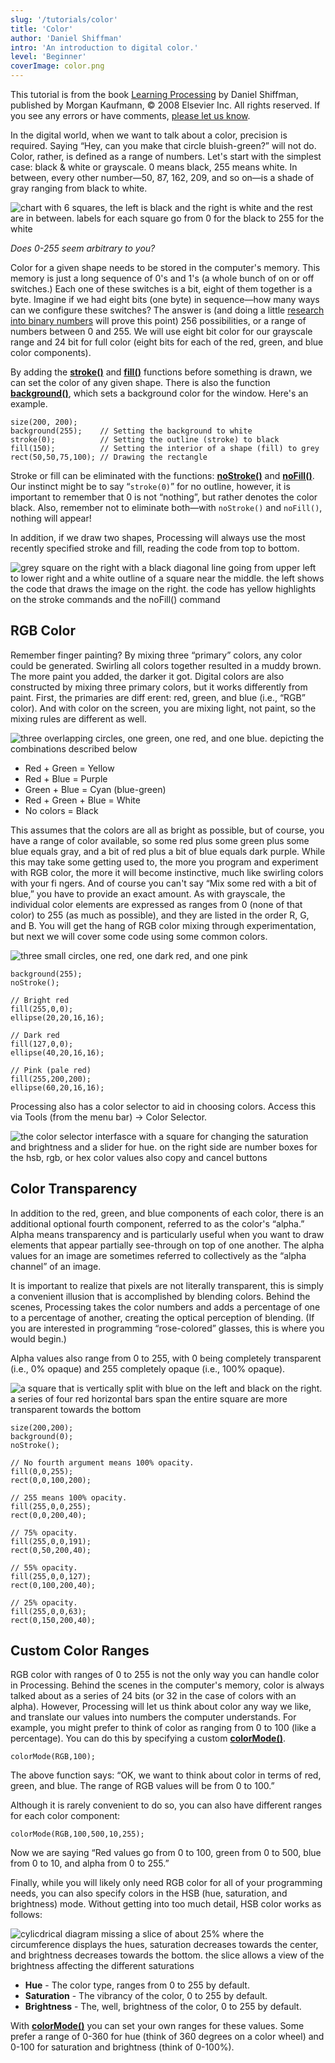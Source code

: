 ```yaml
---
slug: '/tutorials/color'
title: 'Color'
author: 'Daniel Shiffman'
intro: 'An introduction to digital color.'
level: 'Beginner'
coverImage: color.png
---
```


<Note>

This tutorial is from the book [Learning Processing](https://processing.org/books/#shiffman) by Daniel Shiffman, published by Morgan Kaufmann, © 2008 Elsevier Inc. All rights reserved. If you see any errors or have comments, [please let us know](https://github.com/processing/processing-website/issues?q=is%3Aopen).

</Note>

In the digital world, when we want to talk about a color, precision is required. Saying &ldquo;Hey, can you make that circle bluish-green?&rdquo; will not do. Color, rather, is defined as a range of numbers. Let's start with the simplest case: black & white or grayscale. 0 means black, 255 means white. In between, every other number&mdash;50, 87, 162, 209, and so on&mdash;is a shade of gray ranging from black to white.

<FixedImage center width={650}>

![chart with 6 squares, the left is black and the right is white and the rest are in between. labels for each square go from 0 for the black to 255 for the white](./grayscale.svg)

</FixedImage>

<HighlightBlock>

_Does 0-255 seem arbitrary to you?_

Color for a given shape needs to be stored in the computer's memory. This memory is just a long sequence of 0's and 1's (a whole bunch of on or off switches.) Each one of these switches is a bit, eight of them together is a byte. Imagine if we had eight bits (one byte) in sequence&mdash;how many ways can we configure these switches? The answer is (and doing a little [research into binary numbers](http://en.wikipedia.org/wiki/Binary_number) will prove this point) 256 possibilities, or a range of numbers between 0 and 255. We will use eight bit color for our grayscale range and 24 bit for full color (eight bits for each of the red, green, and blue color components).

</HighlightBlock>

By adding the [**stroke()**](http://processing.org/reference/stroke_.html) and [**fill()**](http://processing.org/reference/fill_.html) functions before something is drawn, we can set the color of any given shape. There is also the function [**background()**](http://processing.org/reference/background_.html), which sets a background color for the window. Here's an example.

```
size(200, 200);
background(255);    // Setting the background to white
stroke(0);          // Setting the outline (stroke) to black
fill(150);          // Setting the interior of a shape (fill) to grey
rect(50,50,75,100); // Drawing the rectangle
```

Stroke or fill can be eliminated with the functions: [**noStroke()**](http://processing.org/reference/noStroke_.html) and [**noFill()**](http://processing.org/reference/noFill_.html). Our instinct might be to say &ldquo;`stroke(0)`&rdquo; for no outline, however, it is important to remember that 0 is not &ldquo;nothing&rdquo;, but rather denotes the color black. Also, remember not to eliminate both&mdash;with `noStroke()` and `noFill()`, nothing will appear!

In addition, if we draw two shapes, Processing will always use the most recently specified stroke and fill, reading the code from top to bottom.

<FixedImage center width={650}>

![grey square on the right with a black diagonal line going from upper left to lower right and a white outline of a square near the middle. the left shows the code that draws the image on the right. the code has yellow highlights on the stroke commands and the noFill() command](./order.svg)

</FixedImage>

## RGB Color

Remember finger painting? By mixing three &ldquo;primary&rdquo; colors, any color could be generated. Swirling all colors together resulted in a muddy brown. The more paint you added, the darker it got. Digital colors are also constructed by mixing three primary colors, but it works differently from paint. First, the primaries are diff erent: red, green, and blue (i.e., &ldquo;RGB&rdquo; color). And with color on the screen, you are mixing light, not paint, so the mixing rules are different as well.

<FixedImage center width={650}>

![three overlapping circles, one green, one red, and one blue. depicting the combinations described below](./rgb.jpg)

</FixedImage>

- Red	+ Green = Yellow
- Red	+ Blue 	= Purple
- Green + Blue = Cyan (blue-green)
- Red + Green + Blue = White
- No colors = Black

This assumes that the colors are all as bright as possible, but of course, you have a range of color available, so some red plus some green plus some blue equals gray, and a bit of red plus a bit of blue equals dark purple. While this may take some getting used to, the more you program and experiment with RGB color, the more it will become instinctive, much like swirling colors with your fi ngers. And of course you can't say &ldquo;Mix some red with a bit of blue,&rdquo; you have to provide an exact amount. As with grayscale, the individual color elements are expressed as ranges from 0 (none of that color) to 255 (as much as possible), and they are listed in the order R, G, and B. You will get the hang of RGB color mixing through experimentation, but next we will cover some code using some common colors.

<FixedImage left width={100}>

![three small circles, one red, one dark red, and one pink](./example_1_3.png)

</FixedImage>

```
background(255);
noStroke();

// Bright red
fill(255,0,0);
ellipse(20,20,16,16);

// Dark red
fill(127,0,0);
ellipse(40,20,16,16);

// Pink (pale red)
fill(255,200,200);
ellipse(60,20,16,16);
```

Processing also has a color selector to aid in choosing colors. Access this via Tools (from the menu bar) &rarr; Color Selector.

<FixedImage center width={650}>

![the color selector interfasce with a square for changing the saturation and brightness and a slider for hue. on the right side are number boxes for the hsb, rgb, or hex color values also copy and cancel buttons](./selector.png)

</FixedImage>

## Color Transparency

In addition to the red, green, and blue components of each color, there is an additional optional fourth component, referred to as the color's &ldquo;alpha.&rdquo; Alpha means transparency and is particularly useful when you want to draw elements that appear partially see-through on top of one another. The alpha values for an image are sometimes referred to collectively as the &ldquo;alpha channel&rdquo; of an image.

It is important to realize that pixels are not literally transparent, this is simply a convenient illusion that is accomplished by blending colors. Behind the scenes, Processing takes the color numbers and adds a percentage of one to a percentage of another, creating the optical perception of blending. (If you are interested in programming &ldquo;rose-colored&rdquo; glasses, this is where you would begin.)

Alpha values also range from 0 to 255, with 0 being completely transparent (i.e., 0% opaque) and 255 completely opaque (i.e., 100% opaque).

<FixedImage left width={200}>

![a square that is vertically split with blue on the left and black on the right. a series of four red horizontal bars span the entire square are more transparent towards the bottom](./example_1_4.png)

</FixedImage>

```
size(200,200);
background(0);
noStroke();

// No fourth argument means 100% opacity.
fill(0,0,255);
rect(0,0,100,200);

// 255 means 100% opacity.
fill(255,0,0,255);
rect(0,0,200,40);

// 75% opacity.
fill(255,0,0,191);
rect(0,50,200,40);

// 55% opacity.
fill(255,0,0,127);
rect(0,100,200,40);

// 25% opacity.
fill(255,0,0,63);
rect(0,150,200,40);
```

## Custom Color Ranges

RGB color with ranges of 0 to 255 is not the only way you can handle color in Processing. Behind the scenes in the computer's memory, color is always talked about as a series of 24 bits (or 32 in the case of colors with an alpha). However, Processing will let us think about color any way we like, and translate our values into numbers the computer understands. For example, you might prefer to think of color as ranging from 0 to 100 (like a percentage). You can do this by specifying a custom [**colorMode()**](http://processing.org/reference/colorMode_.html).

```
colorMode(RGB,100);
```

The above function says: &ldquo;OK, we want to think about color in terms of red, green, and blue. The range of RGB values will be from 0 to 100.&rdquo;

Although it is rarely convenient to do so, you can also have different ranges for each color component:

```
colorMode(RGB,100,500,10,255);
```

Now we are saying &ldquo;Red values go from 0 to 100, green from 0 to 500, blue from 0 to 10, and alpha from 0 to 255.&rdquo;

Finally, while you will likely only need RGB color for all of your programming needs, you can also specify colors in the HSB (hue, saturation, and brightness) mode. Without getting into too much detail, HSB color works as follows:

<FixedImage center width={500}>

![cylicdrical diagram missing a slice of about 25% where the circumference displays the hues, saturation decreases towards the center, and brightness decreases towards the bottom. the slice allows a view of the brightness affecting the different saturations](./hsb.png)

</FixedImage>

- **Hue** - The color type, ranges from 0 to 255 by default.
- **Saturation** - The vibrancy of the color, 0 to 255 by default.
- **Brightness** - The, well, brightness of the color, 0 to 255 by default.

With [**colorMode()**](http://processing.org/reference/colorMode_.html) you can set your own ranges for these values. Some prefer a range of 0-360 for hue (think of 360 degrees on a color wheel) and 0-100 for saturation and brightness (think of 0-100%).
